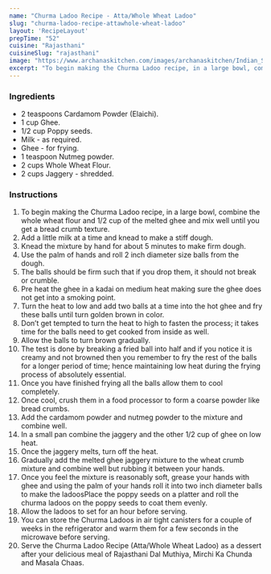 ---
name: "Churma Ladoo Recipe - Atta/Whole Wheat Ladoo"
slug: "churma-ladoo-recipe-attawhole-wheat-ladoo"
layout: 'RecipeLayout'
prepTime: "52"
cuisine: "Rajasthani"
cuisineSlug: "rajasthani"
image: "https://www.archanaskitchen.com/images/archanaskitchen/Indian_Sweets_Mithai/Churma_Ladoo_Recipe_Atta_Whole_Wheat_Ladoo-1.jpg"
excerpt: "To begin making the Churma Ladoo recipe, in a large bowl, combine the whole wheat flour and 12 cup of the melted ghee and mix well until you get a bread crumb texture"
---

### Ingredients

- 2 teaspoons Cardamom Powder (Elaichi).
- 1 cup Ghee.
- 1/2 cup Poppy seeds.
- Milk - as required.
- Ghee - for frying.
- 1 teaspoon Nutmeg powder.
- 2 cups Whole Wheat Flour.
- 2 cups Jaggery - shredded.

### Instructions

1. To begin making the Churma Ladoo recipe, in a large bowl, combine the whole wheat flour and 1/2 cup of the melted ghee and mix well until you get a bread crumb texture.
1. Add a little milk at a time and knead to make a stiff dough.
1. Knead the mixture by hand for about 5 minutes to make firm dough.
1. Use the palm of hands and roll 2 inch diameter size balls from the dough.
1. The balls should be firm such that if you drop them, it should not break or crumble.
1. Pre heat the ghee in a kadai on medium heat making sure the ghee does not get into a smoking point.
1. Turn the heat to low and add two balls at a time into the hot ghee and fry these balls until turn golden brown in color.
1. Don’t get tempted to turn the heat to high to fasten the process; it takes time for the balls need to get cooked from inside as well.
1. Allow the balls to turn brown gradually.
1. The test is done by breaking a fried ball into half and if you notice it is creamy and not browned then you remember to fry the rest of the balls for a longer period of time; hence maintaining low heat during the frying process of absolutely essential.
1. Once you have finished frying all the balls allow them to cool completely.
1. Once cool, crush them in a food processor to form a coarse powder like bread crumbs.
1. Add the cardamom powder and nutmeg powder to the mixture and combine well.
1. In a small pan combine the jaggery and the other 1/2 cup of ghee on low heat.
1. Once the jaggery melts, turn off the heat.
1. Gradually add the melted ghee jaggery mixture to the wheat crumb mixture and combine well but rubbing it between your hands.
1. Once you feel the mixture is reasonably soft, grease your hands with ghee and using the palm of your hands roll it into two inch diameter balls to make the ladoosPlace the poppy seeds on a platter and roll the churma ladoos on the poppy seeds to coat them evenly.
1. Allow the ladoos to set for an hour before serving.
1. You can store the Churma Ladoos in air tight canisters for a couple of weeks in the refrigerator and warm them for a few seconds in the microwave before serving.
1. Serve the Churma Ladoo Recipe (Atta/Whole Wheat Ladoo) as a dessert after your delicious meal of Rajasthani Dal Muthiya, Mirchi Ka Chunda and Masala Chaas.
